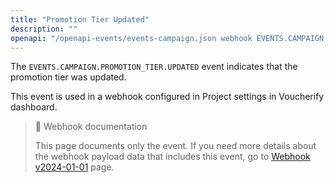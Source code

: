 ```yaml
---
title: "Promotion Tier Updated"
description: ""
openapi: "/openapi-events/events-campaign.json webhook EVENTS.CAMPAIGN.PROMOTION_TIER.UPDATED"
---
```


The `EVENTS.CAMPAIGN.PROMOTION_TIER.UPDATED` event indicates that the promotion tier was updated.

This event is used in a webhook configured in Project settings in Voucherify dashboard.

> 📘 Webhook documentation
>
> This page documents only the event. If you need more details about the webhook payload data that includes this event, go to [Webhook v2024-01-01](/api-reference/introduction-to-webhooks "Introduction to webhooks v2024-01-01") page.